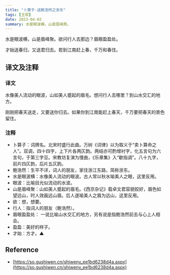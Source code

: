 ```yaml
---
title: "卜算子·送鲍浩然之浙东"
tags: [王观]
date: 2023-04-02
summary: 水是眼波横，山是眉峰聚。
---
```


水是眼波横，山是眉峰聚。欲问行人去那边？眉眼盈盈处。

才始送春归，又送君归去。若到江南赶上春，千万和春住。

## 译文及注释

### 译文

水像美人流动的眼波，山如美人蹙起的眉毛。想问行人去哪里？到山水交汇的地方。

刚刚把春天送走，又要送你归去。如果你到江南能赶上春天，千万要把春天的景色留住。

### 注释

- 卜算子：词牌名。北宋时盛行此曲。万树《词律》以为取义于“卖卜算命之人”。双调，四十四字，上下片各两仄韵。两结亦可酌增衬字，化五言句为六言句，于第三字豆。宋教坊复演为慢曲，《乐章集》入“歇指调”。八十九字，前片四仄韵，后片五仄韵。
- 鲍浩然：生平不详，词人的朋友，家住浙江东路，简称浙东。
- 水是眼波横：水像美人流动的眼波。古人常以秋水喻美人之眼，这里反用。
- 眼波：比喻目光似流动的水波。
- 山是眉峰聚：山如美人蹙起的眉毛。《西京杂记》载卓文君容貌姣好，眉色如望远山，时人效画远山眉。后人遂喻美人之眉为远山，这里反用。
- 欲：想，想要。
- 行人：指词人的朋友（鲍浩然）。
- 眉眼盈盈处： 一说比喻山水交汇的地方，另有说是指鲍浩然前去与心上人相会。
- 盈盈：美好的样子。
- 才始：方才。▲

## Reference

- [https://so.gushiwen.cn/shiwenv_ee1bd6238d4a.aspx](https://so.gushiwen.cn/shiwenv_ee1bd6238d4a.aspx)